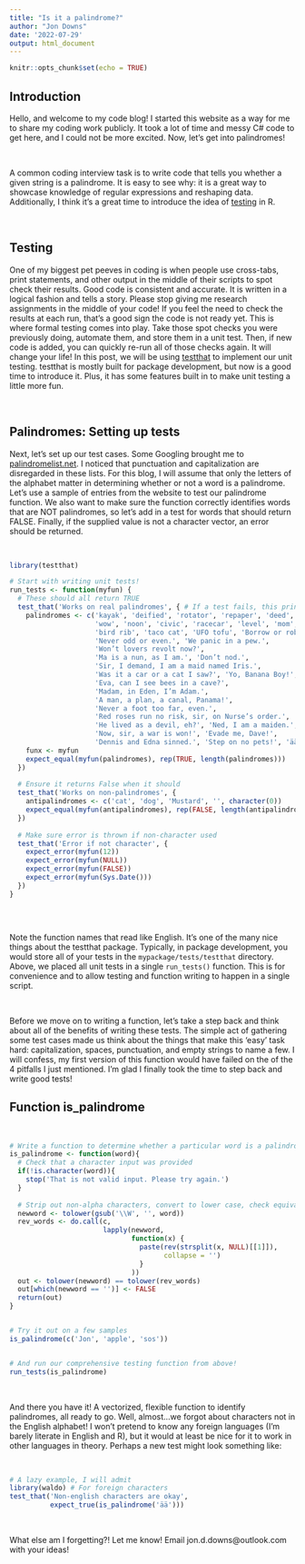 ```yaml
---
title: "Is it a palindrome?"
author: "Jon Downs"
date: '2022-07-29'
output: html_document
---
```


```r
knitr::opts_chunk$set(echo = TRUE)
```

## **Introduction**

Hello, and welcome to my code blog! I started this website as a way for me to share my coding work publicly. It took a lot of time and messy C# code to get here, and I could not be more excited. Now, let's get into palindromes!

<br />

A common coding interview task is to write code that tells you whether a given string is a palindrome. It is easy to see why: it is a great way to showcase knowledge of regular expressions and reshaping data. Additionally, I think it's a great time to introduce the idea of [testing](https://r-pkgs.org/testing-basics.html) in R.

<br />

## **Testing**

One of my biggest pet peeves in coding is when people use cross-tabs, print statements, and other output in the middle of their scripts to spot check their results. Good code is consistent and accurate. It is written in a logical fashion and tells a story. Please stop giving me research assignments in the middle of your code! If you feel the need to check the results at each run, that's a good sign the code is not ready yet. This is where formal testing comes into play. Take those spot checks you were previously doing, automate them, and store them in a unit test. Then, if new code is added, you can quickly re-run all of those checks again. It will change your life! In this post, we will be using [testthat](https://testthat.r-lib.org/) to implement our unit testing. testthat is mostly built for package development, but now is a good time to introduce it. Plus, it has some features built in to make unit testing a little more fun. 

<br />

## **Palindromes: Setting up tests**

Next, let's set up our test cases. Some Googling brought me to [palindromelist.net](http://www.palindromelist.net/). I noticed that punctuation and capitalization are disregarded in these lists. For this blog, I will assume that only the letters of the alphabet matter in determining whether or not a word is a palindrome. Let's use a sample of entries from the website to test our palindrome function.  We also want to make sure the function correctly identifies words that are NOT palindromes, so let's add in a test for words that should return FALSE. Finally, if the supplied value is not a character vector, an error should be returned.

<br />

```r
library(testthat)

# Start with writing unit tests!
run_tests <- function(myfun) {
  # These should all return TRUE
  test_that('Works on real palindromes', { # If a test fails, this prints
    palindromes <- c('kayak', 'deified', 'rotator', 'repaper', 'deed', 'peep', 
                     'wow', 'noon', 'civic', 'racecar', 'level', 'mom', 
                     'bird rib', 'taco cat', 'UFO tofu', 'Borrow or rob?', 
                     'Never odd or even.', 'We panic in a pew.', 
                     'Won’t lovers revolt now?',  
                     'Ma is a nun, as I am.', 'Don’t nod.', 
                     'Sir, I demand, I am a maid named Iris.', 
                     'Was it a car or a cat I saw?', 'Yo, Banana Boy!', 
                     'Eva, can I see bees in a cave?', 
                     'Madam, in Eden, I’m Adam.', 
                     'A man, a plan, a canal, Panama!', 
                     'Never a foot too far, even.',
                     'Red roses run no risk, sir, on Nurse’s order.', 
                     'He lived as a devil, eh?', 'Ned, I am a maiden.', 
                     'Now, sir, a war is won!', 'Evade me, Dave!', 
                     'Dennis and Edna sinned.', 'Step on no pets!', 'ää')
    funx <- myfun
    expect_equal(myfun(palindromes), rep(TRUE, length(palindromes)))
  })
  
  # Ensure it returns False when it should
  test_that('Works on non-palindromes', {
    antipalindromes <- c('cat', 'dog', 'Mustard', '', character(0))
    expect_equal(myfun(antipalindromes), rep(FALSE, length(antipalindromes)))
  })
  
  # Make sure error is thrown if non-character used
  test_that('Error if not character', {
    expect_error(myfun(12))
    expect_error(myfun(NULL))
    expect_error(myfun(FALSE))
    expect_error(myfun(Sys.Date()))
  })
}



```

<br />

Note the function names that read like English. It's one of the many nice things about the testthat package. Typically, in package development, you would store all of your tests in the `mypackage/tests/testthat` directory. Above, we placed all unit tests in a single `run_tests()` function. This is for convenience and to allow testing and function writing to happen in a single script. 

<br />

Before we move on to writing a function, let's take a step back and think about all of the benefits of writing these tests. The simple act of gathering some test cases made us think about the things that make this 'easy' task hard: capitalization, spaces, punctuation, and empty strings to name a few. I will confess, my first version of this function would have failed on the of the 4 pitfalls I just mentioned. I'm glad I finally took the time to step back and write good tests!

## **Function is_palindrome**

<br />

```r
# Write a function to determine whether a particular word is a palindrome
is_palindrome <- function(word){
  # Check that a character input was provided
  if(!is.character(word)){
    stop('That is not valid input. Please try again.')
  }
  
  # Strip out non-alpha characters, convert to lower case, check equivalency
  newword <- tolower(gsub('\\W', '', word))
  rev_words <- do.call(c, 
                       lapply(newword, 
                              function(x) {
                                paste(rev(strsplit(x, NULL)[[1]]), 
                                      collapse = '')
                                }
                              ))
  out <- tolower(newword) == tolower(rev_words)
  out[which(newword == '')] <- FALSE
  return(out)
}


# Try it out on a few samples
is_palindrome(c('Jon', 'apple', 'sos'))


# And run our comprehensive testing function from above!
run_tests(is_palindrome)
```

<br />

And there you have it! A vectorized, flexible function to identify palindromes, all ready to go. Well, almost...we forgot about characters not in the English alphabet! I won't pretend to know any foreign languages (I'm barely literate in English and R), but it would at least be nice for it to work in other languages in theory. Perhaps a new test might look something like:

<br />

```r
# A lazy example, I will admit
library(waldo) # For foreign characters
test_that('Non-english characters are okay',
          expect_true(is_palindrome('ää')))
```

<br />

What else am I forgetting?! Let me know! Email jon.d.downs@outlook.com with your ideas!